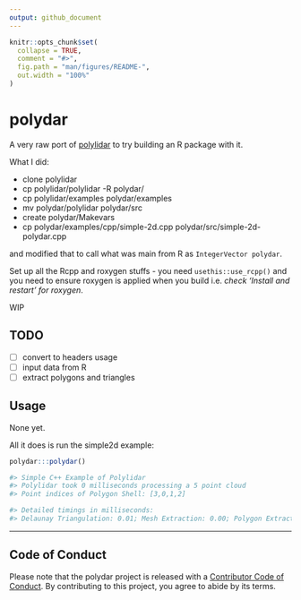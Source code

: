 ```yaml
---
output: github_document
---
```


<!-- README.md is generated from README.Rmd. Please edit that file -->

```r
knitr::opts_chunk$set(
  collapse = TRUE,
  comment = "#>",
  fig.path = "man/figures/README-",
  out.width = "100%"
)
```

# polydar

<!-- badges: start -->
<!-- badges: end -->

A very raw port of [polylidar](https://github.com/JeremyBYU/polylidar) to try
building an R package with it. 

What I did: 

* clone polylidar
* cp polylidar/polylidar -R polydar/
* cp polylidar/examples polydar/examples
* mv polydar/polylidar polydar/src
* create polydar/Makevars
* cp polydar/examples/cpp/simple-2d.cpp polydar/src/simple-2d-polydar.cpp

and modified that to call what was main from R as `IntegerVector polydar`. 

Set up all the Rcpp and roxygen stuffs - you need `usethis::use_rcpp()` and you need to ensure roxygen is applied when you build i.e. *check 'Install and restart' for roxygen*. 

WIP

## TODO

- [ ] convert to headers usage
- [ ] input data from R
- [ ] extract polygons and triangles

## Usage

None yet. 

All it does is run the simple2d example: 

```r
polydar:::polydar()

#> Simple C++ Example of Polylidar
#> Polylidar took 0 milliseconds processing a 5 point cloud
#> Point indices of Polygon Shell: [3,0,1,2]

#> Detailed timings in milliseconds:
#> Delaunay Triangulation: 0.01; Mesh Extraction: 0.00; Polygon Extraction: 0.01
```


---

## Code of Conduct
  
Please note that the polydar project is released with a [Contributor Code of Conduct](https://contributor-covenant.org/version/2/0/CODE_OF_CONDUCT.html). By contributing to this project, you agree to abide by its terms.
